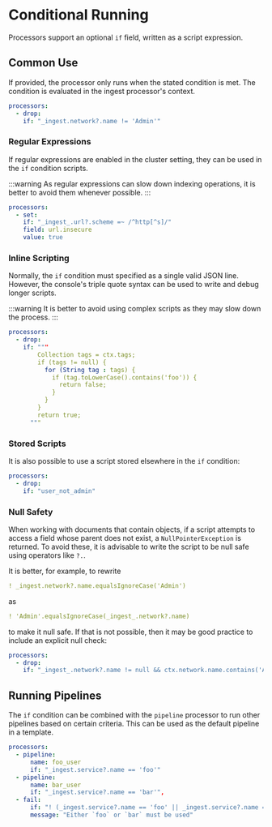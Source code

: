 # Conditional Running

Processors support an optional `if` field, written as a script expression.

## Common Use

If provided, the processor only runs when the stated condition is met. The condition is evaluated in the ingest processor's context.

```yaml
processors:
  - drop:
    if: "_ingest.network?.name != 'Admin'"
```

### Regular Expressions

If regular expressions are enabled in the cluster setting, they can be used in the `if` condition scripts.

:::warning
As regular expressions can slow down indexing operations, it is better to avoid them whenever possible.
:::

```yaml
processors:
  - set:
    if: "_ingest_.url?.scheme =~ /^http[^s]/"
    field: url.insecure
    value: true
```

### Inline Scripting

Normally, the `if` condition must specified as a single valid JSON line. However, the console's triple quote syntax can be used to write and debug longer scripts.

:::warning
It is better to avoid using complex scripts as they may slow down the process.
:::

```yaml
processors:
  - drop:
    if: """
        Collection tags = ctx.tags;
        if (tags != null) {
          for (String tag : tags) {
            if (tag.toLowerCase().contains('foo')) {
              return false;
            }
          }
        }
        return true;
      """
```

### Stored Scripts

It is also possible to use a script stored elsewhere in the `if` condition:

```yaml
processors:
  - drop:
    if: "user_not_admin"
```

### Null Safety

When working with documents that contain objects, if a script attempts to access a field whose parent does not exist, a `NullPointerException` is returned. To avoid these, it is advisable to write the script to be null safe using operators like `?.`.

It is better, for example, to rewrite

```yaml
! _ingest.network?.name.equalsIgnoreCase('Admin')
```
as

```yaml
! 'Admin'.equalsIgnoreCase(_ingest_.network?.name)
```

to make it null safe. If that is not possible, then it may be good practice to include an explicit null check:

```yaml
processors:
  - drop:
    if: "_ingest_.network?.name != null && ctx.network.name.contains('Admin')"
```

## Running Pipelines

The `if` condition can be combined with the `pipeline` processor to run other pipelines based on certain criteria. This can be used as the default pipeline in a template.

```yaml
processors:
  - pipeline:
      name: foo_user
      if: "_ingest.service?.name == 'foo'"
  - pipeline:
      name: bar_user
      if: "_ingest.service?.name == 'bar'",
  - fail:
      if: "! (_ingest.service?.name == 'foo' || _ingest.service?.name == 'bar')"
      message: "Either `foo` or `bar` must be used"
```
